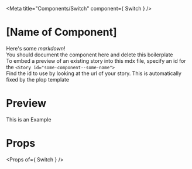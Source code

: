
<Meta title="Components/Switch" component={ Switch } />

# [Name of Component]

Here's some _markdown_!<br/>
You should document the component here and delete this boilerplate<br/>
To embed a preview of an existing story into this mdx file, specify an id for the `<Story id="some-component--some-name">`<br/>
Find the id to use by looking at the url of your story. This is automatically fixed by the plop template

# Preview

<Preview>
  <Story id="components-switch--switch-component">
    <Switch>This is an Example</Switch>
  </Story>
</Preview>

# Props

<Props of={ Switch } />
